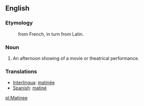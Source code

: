 ==English==

=== Etymology ===
:from French, in turn from Latin.

=== Noun ===
#An afternoon showing of a movie or theatrical performance.

=== Translations ===
*[[Interlingua]]: [[matinée]]
*[[Spanish]]: [[matiné]]

[[pl:Matinee]]